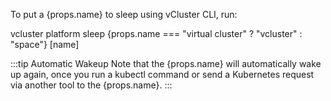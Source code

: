 
<p>To put a {props.name} to sleep using vCluster CLI, run:</p>
<CodeBlock>
vcluster platform sleep {props.name === "virtual cluster" ? "vcluster" : "space"} [name]
</CodeBlock>

:::tip Automatic Wakeup
<span>Note that the {props.name} will automatically wake up again, once you run a kubectl command or send a Kubernetes request via another tool to the {props.name}.</span>
:::
